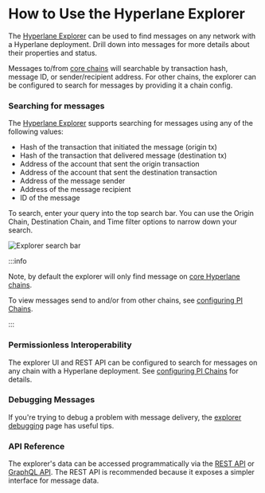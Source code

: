 # How to Use the Hyperlane Explorer

The [Hyperlane Explorer](https://explorer.hyperlane.xyz/) can be used to find messages on any network with a Hyperlane deployment. Drill down into messages for more details about their properties and status.

Messages to/from [core chains](./reference/domains.mdx) will searchable by transaction hash, message ID, or sender/recipient address. For other chains, the explorer can be configured to search for messages by providing it a chain config.

### Searching for messages

The [Hyperlane Explorer](https://explorer.hyperlane.xyz/) supports searching for messages using any of the following values:

- Hash of the transaction that initiated the message (origin tx)
- Hash of the transaction that delivered message (destination tx)
- Address of the account that sent the origin transaction
- Address of the account that sent the destination transaction
- Address of the message sender
- Address of the message recipient
- ID of the message

To search, enter your query into the top search bar. You can use the Origin Chain, Destination Chain, and Time filter options to narrow down your search.

![Explorer search bar](/img/explorersearchbar.png)

:::info

Note, by default the explorer will only find message on [core Hyperlane chains](./reference/domains.mdx).

To view messages send to and/or from other chains, see [configuring PI Chains](/docs/guides/explorer/configuring-pi-chains.mdx).

:::

### Permissionless Interoperability

The explorer UI and REST API can be configured to search for messages on any chain with a Hyperlane deployment. See [configuring PI Chains](/docs/guides/explorer/configuring-pi-chains.mdx) for details.

### Debugging Messages

If you're trying to debug a problem with message delivery, the [explorer debugging](/docs/guides/explorer/explorer-debugging.mdx) page has useful tips.

### API Reference

The explorer's data can be accessed programmatically via the [REST API](/docs/guides/explorer/rest-api.mdx) or [GraphQL API](/docs/guides/explorer/graphql-api.mdx). The REST API is recommended because it exposes a simpler interface for message data.
